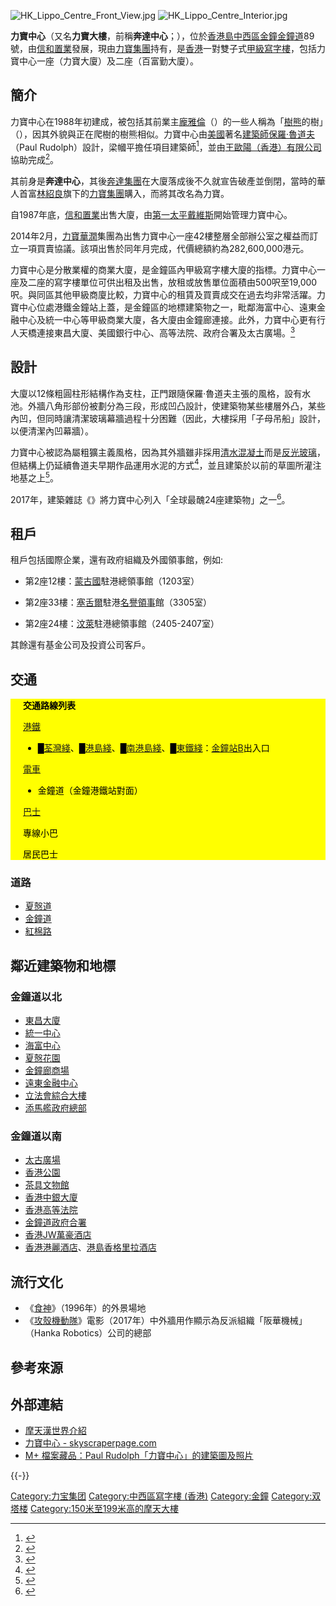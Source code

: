 {{Infobox building
| name                = 力寶中心
| native_name         = Lippo Centre
| native_name_lang    = 
| logo                = Logo-lippo.svg
| logo_size           = 200px
| logo_alt            = 
| logo_caption        = 
| image               = HK Lippo Centre.jpg
| image_size          = 270px
| image_alt           = <!-- or | alt = -->
| image_caption       = 從[[香港公園|香港公園]]仰望力寶中心
| map_type            = 
| former_names        = 奔達中心
| alternate_names     = 力寶大樓
| building_type       = 雙子塔
| architectural_style = [[粗獷主義|粗獷主義]]
| completion_date     = 1988年
| opened_date         = 1988年
| developer           = 信和置業
| architect           = [[保羅·魯道夫|保羅·魯道夫]]（顧問）<br> 梁幗平（項目建築師）
| architecture_firm   = 王歐陽（香港）建築師事務所
| height              = 一座高172米、二座高186米
| floor_count         = 一座42層、二座46層
| floor_area          = 97,575平方米
| elevator_count      = 12
| known_for           = 形似樹熊的凹凸層次
| website             = {{URL|http://www.lippocentre.com.hk/}}
}}
[[File:HK_Lippo_Centre_Front_View.jpg|thumb]]
[[File:HK_Lippo_Centre_Interior.jpg|thumb]]

'''力寶中心'''（又名'''力寶大樓'''，前稱'''奔達中心'''；{{lang-en|Lippo Centre}}），位於[[香港島|香港島]][[中西區_(香港)|中西區]][[金鐘|金鐘]][[金鐘道|金鐘道]]89號，由[[信和置業|信和置業]]發展，現由[[力寶集團|力寶集團]]持有，是[[香港|香港]]一對雙子式[[甲級寫字樓|甲級寫字樓]]，包括力寶中心一座（力寶大廈）及二座（百富勤大廈）。

== 簡介 ==
力寶中心在1988年初建成，被包括其前業主[[龐雅倫|龐雅倫]]（{{lang|en|Alan Bond}}）的一些人稱為「[[樹熊|樹熊]]的樹」（{{lang|en|The Koala Tree}}），因其外貌與正在爬樹的樹熊相似。力寶中心由[[美國|美國]]著名[[建築師|建築師]][[保羅·魯道夫|保羅·魯道夫]]（Paul Rudolph）設計，梁幗平擔任項目建築師<ref>{{Cite web|title=【她們的建築】與Paul Rudolph合作建力寶中心 梁幗平：概念是建築的靈魂|url=https://www.mpweekly.com/culture/女性建築師-梁幗平-力寶中心-187215|access-date=2021-11-27|author=何桂嬋|date=2021-08-16|publisher=明周文化|archive-date=2022-01-20|archive-url=https://web.archive.org/web/20220120170447/https://www.mpweekly.com/culture/%e5%a5%b3%e6%80%a7%e5%bb%ba%e7%af%89%e5%b8%ab-%e6%a2%81%e5%b9%97%e5%b9%b3-%e5%8a%9b%e5%af%b6%e4%b8%ad%e5%bf%83-187215}}</ref>，並由[[王歐陽（香港）有限公司|王歐陽（香港）有限公司]]協助完成<ref>{{Cite web|title=探索香港建築檔案：王歐陽（香港）有限公司|url=https://stories.mplus.org.hk/tc/blog/exploring-the-hong-kong-architecture-archives-of-wong-ouyang/|accessdate=2020-09-19|author=|date=2019-05-31|format=|publisher=M+故事|language=|archive-date=2021-03-23|archive-url=https://web.archive.org/web/20210323100100/https://stories.mplus.org.hk/tc/blog/exploring-the-hong-kong-architecture-archives-of-wong-ouyang/}}</ref>。

其前身是'''奔達中心'''，其後[[奔達集團|奔達集團]]在大廈落成後不久就宣告破產並倒閉，當時的華人首富[[林紹良|林紹良]]旗下的[[力寶集團|力寶集團]]購入，而將其改名為力寶。

自1987年底，[[信和置業|信和置業]]出售大廈，由[[第一太平戴維斯|第一太平戴維斯]]開始管理力寶中心。

2014年2月，[[力寶華潤|力寶華潤]]集團為出售力寶中心一座42樓整層全部辦公室之權益而訂立一項買賣協議。該項出售於同年月完成，代價總額約為282,600,000港元。

力寶中心是分散業權的商業大廈，是金鐘區內甲級寫字樓大廈的指標。力寶中心一座及二座的寫字樓單位可供出租及出售，放租或放售單位面積由500呎至19,000呎。與同區其他甲級商廈比較，力寶中心的租賃及買賣成交在過去均非常活躍。力寶中心位處港鐵金鐘站上蓋，是金鐘區的地標建築物之一，毗鄰海富中心、遠東金融中心及統一中心等甲級商業大廈，各大廈由金鐘廊連接。此外，力寶中心更有行人天橋連接東昌大廈、美國銀行中心、高等法院、政府合署及太古廣場。<ref>{{Cite web|title=Lippo Centre-Tower 1 - 力寶中心一座|url=https://propwiser.com.hk/tc/Building/admiralty/%E5%8A%9B%E5%AF%B6%E4%B8%AD%E5%BF%83%E4%B8%80%E5%BA%A7/144|accessdate=2021-07-09|author=|date=2020-10-23|format=|publisher=博思物業网|language=|archive-date=2021-07-11|archive-url=https://web.archive.org/web/20210711110118/https://propwiser.com.hk/tc/Building/admiralty/%E5%8A%9B%E5%AF%B6%E4%B8%AD%E5%BF%83%E4%B8%80%E5%BA%A7/144}}</ref>

== 設計 ==
大廈以12條粗圓柱形結構作為支柱，正門跟隨保羅·魯道夫主張的風格，設有水池。外牆八角形部份被劃分為三段，形成凹凸設計，使建築物某些樓層外凸，某些內凹，但同時讓清潔玻璃幕牆過程十分困難（因此，大樓採用「子母吊船」設計，以便清潔內凹幕牆）。

力寶中心被認為屬粗獷主義風格，因為其外牆雖非採用[[清水混凝土|清水混凝土]]而是[[反光玻璃|反光玻璃]]，但結構上仍延續魯道夫早期作品運用水泥的方式<ref>{{Cite web|title=In Search of Brutalism in Hong Kong|url=https://stories.mplus.org.hk/en/talks/in-search-of-brutalism-in-hong-kong/|accessdate=2020-11-12|author=Oliver Elser|date=2020-09-22|format=Video|publisher=M+ / Design Trust|language=en|archive-date=2020-11-29|archive-url=https://web.archive.org/web/20201129181319/https://stories.mplus.org.hk/en/talks/in-search-of-brutalism-in-hong-kong/|dead-url=no}}</ref>，並且建築於以前的草圖所灌注地基之上<ref>{{Cite web|title=Paul Rudolph: The Hong Kong Journey exhibition review|url=https://www.arch2o.com/paul-rudolph-hong-kong-journey-exhibition-review/|accessdate=2020-11-12|author=Alex Wong|date=2019-01-04|format=|publisher=Arch2O|language=en|archive-date=2020-06-28|archive-url=https://web.archive.org/web/20200628091534/https://www.arch2o.com/paul-rudolph-hong-kong-journey-exhibition-review/|dead-url=no}}</ref>。

2017年，建築雜誌《{{link-en|建築文摘|Architectural Digest}}》將力寶中心列入「全球最醜24座建築物」之一<ref>{{cite news|author1=麥婉婷|title=被選為全球最醜建築物第三位　金鐘力寶中心實至名歸？|url=https://www.hk01.com/%E8%97%9D%E6%96%87%E5%89%B5%E6%84%8F/91896/%E8%A2%AB%E9%81%B8%E7%82%BA%E5%85%A8%E7%90%83%E6%9C%80%E9%86%9C%E5%BB%BA%E7%AF%89%E7%89%A9%E7%AC%AC%E4%B8%89%E4%BD%8D-%E9%87%91%E9%90%98%E5%8A%9B%E5%AF%B6%E4%B8%AD%E5%BF%83%E5%AF%A6%E8%87%B3%E5%90%8D%E6%AD%B8-|accessdate=2017-05-18|publisher=香港01|date=2017-05-18}}</ref>。

==租戶==
租戶包括國際企業，還有政府組織及外國領事館，例如:

*第2座12樓：[[蒙古國|蒙古國]]駐港總領事館（1203室）

*第2座33樓：[[塞舌爾|塞舌爾]]駐港[[名譽領事|名譽領事]]館（3305室）

*第2座24樓：[[汶萊|汶萊]]駐港總領事館（2405-2407室）

其餘還有基金公司及投資公司客戶。

==交通==
{{stack begin | align=center | clear=false | float=center}}
<div class="NavFrame collapsed" style="color: black; background-color: Yellow; margin: 0 auto; padding: 0 10px; text-align: left;"><div class="NavHead" style="background-color: Yellow; margin: 0 auto; padding: 0 10px; font-weight:normal;">'''交通路線列表'''</div><div class="NavContent" style="background-color: Yellow; margin: 0 auto; padding: 0 10px;">
;[[港鐵|港鐵]]
*<font color="{{荃灣綫色彩}}">█</font>[[荃灣綫|荃灣綫]]、<font color="{{港島綫色彩}}">█</font>[[港島綫|港島綫]]、<font color="{{南港島綫色彩}}">█</font>[[南港島綫|南港島綫]]、<font color="{{東鐵綫色彩}}">█</font>[[東鐵綫|東鐵綫]]：[[金鐘站|金鐘站]]B出入口
;[[香港電車|電車]]
*金鐘道（金鐘港鐵站對面）
;[[香港巴士|巴士]]
{{港島巴士簡單列表|1|2|5B|5X|6|6A|6X|10|11|12A|12M|15|18|23|23B|25|26|37A|37B|37X|40|40M|66|70|75|90|90B|97|260|511|629|720|720A|720P|722|780|788|789|N8X|N90}}
{{過海隧道巴士簡單列表|101|103|104|109|111|111P|113|115|115P|182|182X|307|307A|601|601P|603|603A|603P|619|619X|641|680|680A|680B|680P|680X|681|681P|690|900|905|907B|907C|914|930|930A|930X|934|934A|935|948|948A|948B|948P|948X|960|960C|960P|960S|961|961P|961S|962|962A|962B|962G|962P|962S|962X|967|968|968A|969|969A|969P|978|980A|980X|981P|982X|985|985A|985B|X962}}
{{過海隧道巴士簡單列表|N121|N182|N307|N368|N373|N619|N680|N691|N930|N962|N969}}
{{大嶼山巴士簡單列表|A11|E11|E11A|E11B|N11|NA11}}
;專線小巴
{{港島專線小巴簡單列表|10|24A|24M|31|56|56A|56B}}
;居民巴士
{{新界居民巴士簡單列表|NR757}}
</div></div>
{{stack end}}

===道路===
*[[夏慤道|夏慤道]]
*[[金鐘道|金鐘道]]
*[[紅棉路|紅棉路]]

==鄰近建築物和地標==
{{stack begin | align=center | clear=false | float=center}}
{{Col-begin}}
{{Col-2}}
===金鐘道以北===
*[[東昌大廈|東昌大廈]]
*[[統一中心|統一中心]]
*[[海富中心|海富中心]]
*[[夏慤花園|夏慤花園]]
*[[金鐘廊商場|金鐘廊商場]]
*[[遠東金融中心|遠東金融中心]]
*[[立法會綜合大樓|立法會綜合大樓]]
*[[政府總部_(添馬艦)|添馬艦政府總部]]
{{Col-2}}
===金鐘道以南===
*[[太古廣場|太古廣場]]
*[[香港公園|香港公園]]
*[[茶具文物館|茶具文物館]]
*[[香港中銀大廈|香港中銀大廈]]
*[[香港高等法院|香港高等法院]]
*[[金鐘道政府合署|金鐘道政府合署]]
*[[香港JW萬豪酒店|香港JW萬豪酒店]]
*[[香港港麗酒店|香港港麗酒店]]、[[港島香格里拉酒店|港島香格里拉酒店]]
{{Col-end}}
{{stack end}}

==流行文化==
* 《[[食神_(電影)|食神]]》（1996年）的外景場地
* 《[[攻殼機動隊_(2017年電影)|攻殼機動隊]]》電影（2017年）中外牆用作顯示為反派組織「阪華機械」（Hanka Robotics）公司的總部

==參考來源==
{{reflist}}

==外部連結==
{{stack begin}}
{{commonscat|Lippo Centre, Hong Kong}}
{{stack end}}
*[https://web.archive.org/web/20060223153506/http://www.skyscrapers.cn/city/asia/cn/hk/hk_skyscrapers_Lippo_Centre.htm 摩天漢世界介紹]
*[http://www.skyscraperpage.com/cities/?buildingID=260 力寶中心 - skyscraperpage.com]{{Wayback|url=http://www.skyscraperpage.com/cities/?buildingID=260 |date=20050123124945 }}
*[https://collections.mplus.org.hk/tc/makers/paul-rudolph M+ 檔案藏品：Paul Rudolph「力寶中心」的建築圖及照片] {{Wayback|url=https://collections.mplus.org.hk/tc/makers/paul-rudolph |date=20201104143904 }}

{{-}}
{{信和置業}}

[[Category:力宝集团|Category:力宝集团]]
[[Category:中西區寫字樓_(香港)|Category:中西區寫字樓 (香港)]]
[[Category:金鐘|Category:金鐘]]
[[Category:双塔楼|Category:双塔楼]]
[[Category:150米至199米高的摩天大樓|Category:150米至199米高的摩天大樓]]